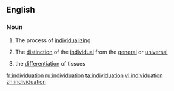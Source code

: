 ==English==

===Noun===
{{wikipedia}}
{{en-noun|-}}

# The process of [[individualize|individualizing]]
#{{philosophy}} The [[distinction]] of the [[individual]] from the [[general]] or [[universal]]
#{{biology}} the [[differentiation]] of tissues

[[fr:individuation]]
[[ru:individuation]]
[[ta:individuation]]
[[vi:individuation]]
[[zh:individuation]]